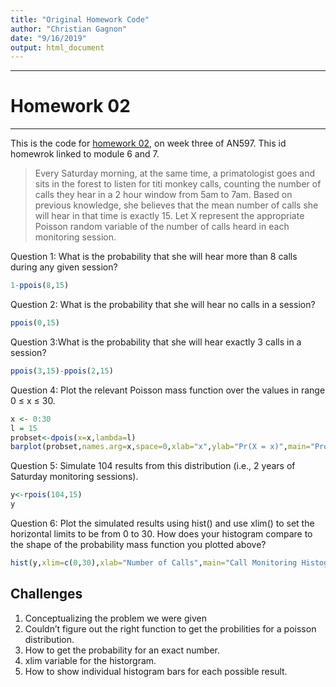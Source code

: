 ```yaml
---
title: "Original Homework Code"
author: "Christian Gagnon"
date: "9/16/2019"
output: html_document
---
```

***

# Homework 02

***

This is the code for [homework 02](https://fuzzyatelin.github.io/bioanth-stats/homework-02.html), on week three of AN597. This id homewrok linked to module 6 and 7.

>Every Saturday morning, at the same time, a primatologist goes and sits in the forest to listen for titi monkey calls, counting the number of calls they hear in a 2 hour window from 5am to 7am. Based on previous knowledge, she believes that the mean number of calls she will hear in that time is exactly 15. Let X represent the appropriate Poisson random variable of the number of calls heard in each monitoring session.

Question 1: What is the probability that she will hear more than 8 calls during any given session?
```r
1-ppois(8,15)
```

Question 2: What is the probability that she will hear no calls in a session?
```r
ppois(0,15)
```

Question 3:What is the probability that she will hear exactly 3 calls in a session?
```r
ppois(3,15)-ppois(2,15)
```


Question 4: Plot the relevant Poisson mass function over the values in range 0 ≤ x ≤ 30.
```r
x <- 0:30
l = 15
probset<-dpois(x=x,lambda=l)
barplot(probset,names.arg=x,space=0,xlab="x",ylab="Pr(X = x)",main="Probability Mass Function")
```

Question 5: Simulate 104 results from this distribution (i.e., 2 years of Saturday monitoring sessions).
```r
y<-rpois(104,15)
y
```


Question 6: Plot the simulated results using hist() and use xlim() to set the horizontal limits to be from 0 to 30. How does your histogram compare to the shape of the probability mass function you plotted above?
```r
hist(y,xlim=c(0,30),xlab="Number of Calls",main="Call Monitoring Histogram",breaks=30)
```

## Challenges

<ol>
<li>Conceptualizing the problem we were given</li>
<li>Couldn't figure out the right function to get the probilities for a poisson distribution.</li>
<li>How to get the probability for an exact number.</li>
<li>xlim variable for the historgram.</li>
<li>How to show individual histogram bars for each possible result.</li>
</ol>


